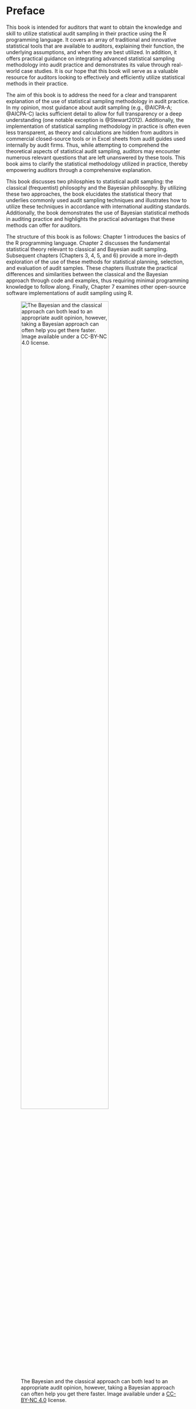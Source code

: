 # Preface {.unnumbered}

This book is intended for auditors that want to obtain the knowledge and skill
to utilize statistical audit sampling in their practice using the R programming
language. It covers an array of traditional and innovative statistical tools
that are available to auditors, explaining their function, the underlying
assumptions, and when they are best utilized. In addition, it offers practical
guidance on integrating advanced statistical sampling methodology into audit
practice and demonstrates its value through real-world case studies. It is our
hope that this book will serve as a valuable resource for auditors looking to
effectively and efficiently utilize statistical methods in their practice.

The aim of this book is to address the need for a clear and transparent
explanation of the use of statistical sampling methodology in audit practice. In
my opinion, most guidance about audit sampling (e.g., @AICPA-A; @AICPA-C) lacks
sufficient detail to allow for full transparency or a deep understanding (one
notable exception is @Stewart2012). Additionally, the implementation of
statistical sampling methodology in practice is often even less transparent, as
theory and calculations are hidden from auditors in commercial closed-source
tools or in Excel sheets from audit guides used internally by audit firms. Thus,
while attempting to comprehend the theoretical aspects of statistical audit
sampling, auditors may encounter numerous relevant questions that are left
unanswered by these tools. This book aims to clarify the statistical methodology
utilized in practice, thereby empowering auditors through a comprehensive
explanation.

This book discusses two philosphies to statistical audit sampling: the classical
(frequentist) philosophy and the Bayesian philosophy. By utilizing these two
approaches, the book elucidates the statistical theory that underlies commonly
used audit sampling techniques and illustrates how to utilize these techniques
in accordance with international auditing standards. Additionally, the book
demonstrates the use of Bayesian statistical methods in auditing practice and
highlights the practical advantages that these methods can offer for auditors.

The structure of this book is as follows: Chapter 1 introduces the basics of the
R programming language. Chapter 2 discusses the fundamental statistical theory
relevant to classical and Bayesian audit sampling. Subsequent chapters (Chapters
3, 4, 5, and 6) provide a more in-depth exploration of the use of these methods
for statistical planning, selection, and evaluation of audit samples. These
chapters illustrate the practical differences and similarities between the
classical and the Bayesian approach through code and examples, thus requiring
minimal programming knowledge to follow along. Finally, Chapter 7 examines other
open-source software implementations of audit sampling using R.

![The Bayesian and the classical approach can both lead to an appropriate audit opinion, however, taking a Bayesian approach can often help you get there faster. Image available under a [CC-BY-NC 4.0](https://creativecommons.org/licenses/by-nc/4.0/legalcode) license.](img/book_roads.png){fig-align="center" width=75%}
